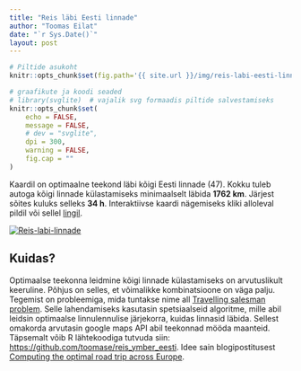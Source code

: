 ---
title: "Reis läbi Eesti linnade"
author: "Toomas Eilat"
date: "`r Sys.Date()`"
layout: post
---

```{r, echo=FALSE}
# Piltide asukoht
knitr::opts_chunk$set(fig.path='{{ site.url }}/img/reis-labi-eesti-linnade-')
```

```{r setup, include=FALSE}
# graafikute ja koodi seaded
# library(svglite)  # vajalik svg formaadis piltide salvestamiseks
knitr::opts_chunk$set(
    echo = FALSE, 
    message = FALSE,
    # dev = "svglite",
    dpi = 300,
    warning = FALSE,
    fig.cap = ""
)
```

Kaardil on optimaalne teekond läbi kõigi Eesti linnade (47). Kokku tuleb autoga kõigi linnade külastamiseks minimaalselt läbida __1762 km__. Järjest sõites kuluks selleks __34 h__. Interaktiivse kaardi nägemiseks kliki alloleval pildil või sellel <a href="http://toomase.github.io/files/reis_labi_eesti_linnade.html" target="_blank">lingil</a>.

<a href="http://toomase.github.io/files/reis_labi_eesti_linnade.html" target="_blank"><img border="0" alt="Reis-labi-linnade" src="http://toomase.github.io/img/reis-labi-eesti-linnade-teekond.png"></a>


## Kuidas?
Optimaalse teekonna leidmine kõigi linnade külastamiseks on arvutuslikult keeruline. Põhjus on selles, et võimalikke kombinatsioone on väga palju. Tegemist on probleemiga, mida tuntakse nime all [Travelling salesman problem](https://en.wikipedia.org/wiki/Travelling_salesman_problem). Selle lahendamiseks kasutasin spetsiaalseid algoritme, mille abil leidsin optimaalse linnulennulise järjekorra, kuidas linnasid läbida. Sellest omakorda arvutasin google maps API abil teekonnad mööda maanteid. Täpsemalt võib R lähtekoodiga tutvuda siin: [https://github.com/toomase/reis_ymber_eesti](https://github.com/toomase/reis_ymber_eesti). Idee sain blogipostitusest [Computing the optimal road trip across Europe](http://www.randalolson.com/2015/03/10/computing-the-optimal-road-trip-across-europe/).
